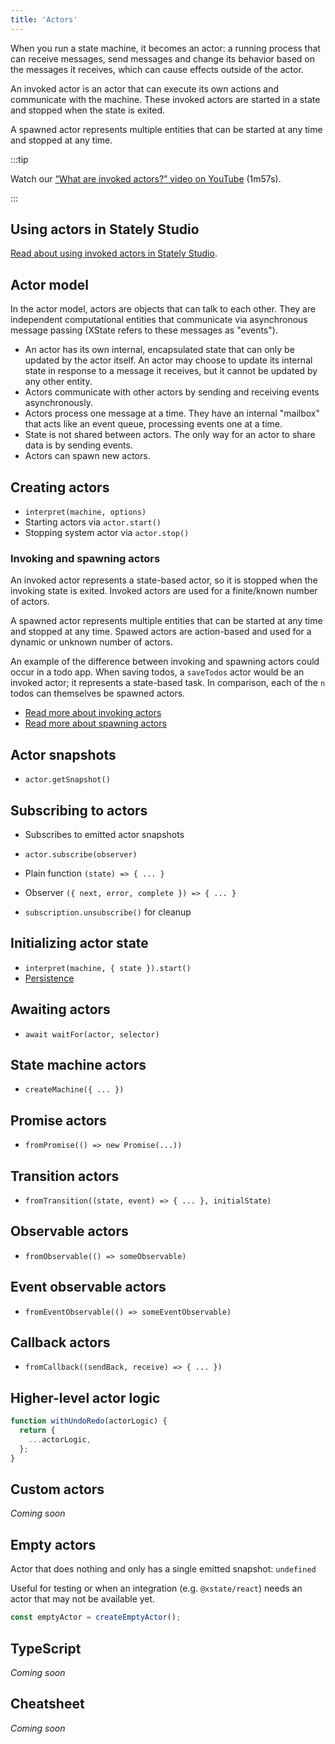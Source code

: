 ```yaml
---
title: 'Actors'
---
```



When you run a state machine, it becomes an actor: a running process that can receive messages, send messages and change its behavior based on the messages it receives, which can cause effects outside of the actor.

An invoked actor is an actor that can execute its own actions and communicate with the machine. These invoked actors are started in a state and stopped when the state is exited.

A spawned actor represents multiple entities that can be started at any time and stopped at any time. 

:::tip

Watch our [“What are invoked actors?” video on YouTube](https://www.youtube.com/watch?v=TRMS8NYKWnA&list=PLvWgkXBB3dd4I_l-djWVU2UGPyBgKfnTQ&index=9) (1m57s).

:::

## Using actors in Stately Studio

[Read about using invoked actors in Stately Studio](invoke.mdx#using-invoked-actors-in-stately-studio).

## Actor model

In the actor model, actors are objects that can talk to each other. They are independent computational entities that communicate via asynchronous message passing (XState refers to these messages as "events").

- An actor has its own internal, encapsulated state that can only be updated by the actor itself. An actor may choose to update its internal state in response to a message it receives, but it cannot be updated by any other entity.
- Actors communicate with other actors by sending and receiving events asynchronously.
- Actors process one message at a time. They have an internal "mailbox" that acts like an event queue, processing events one at a time.
- State is not shared between actors. The only way for an actor to share data is by sending events.
- Actors can spawn new actors.

## Creating actors

- `interpret(machine, options)`
- Starting actors via `actor.start()`
- Stopping system actor via `actor.stop()`

### Invoking and spawning actors

An invoked actor represents a state-based actor, so it is stopped when the invoking state is exited. Invoked actors are used for a finite/known number of actors.

A spawned actor represents multiple entities that can be started at any time and stopped at any time. Spawed actors are action-based and used for a dynamic or unknown number of actors.

An example of the difference between invoking and spawning actors could occur in a todo app. When saving todos, a `saveTodos` actor would be an invoked actor; it represents a state-based task. In comparison, each of the `n` todos can themselves be spawned actors.

- [Read more about invoking actors](invoke.mdx)
- [Read more about spawning actors](spawn.mdx)

## Actor snapshots

- `actor.getSnapshot()`

## Subscribing to actors

- Subscribes to emitted actor snapshots

- `actor.subscribe(observer)`
- Plain function `(state) => { ... }`
- Observer `({ next, error, complete }) => { ... }`
- `subscription.unsubscribe()` for cleanup

## Initializing actor state

- `interpret(machine, { state }).start()`
- [Persistence](persistence.mdx)

## Awaiting actors

- `await waitFor(actor, selector)`

## State machine actors

- `createMachine({ ... })`

## Promise actors

- `fromPromise(() => new Promise(...))`

## Transition actors

- `fromTransition((state, event) => { ... }, initialState)`

## Observable actors

- `fromObservable(() => someObservable)`

## Event observable actors

- `fromEventObservable(() => someEventObservable)`

## Callback actors

- `fromCallback((sendBack, receive) => { ... })`

## Higher-level actor logic

```ts
function withUndoRedo(actorLogic) {
  return {
    ...actorLogic,
  };
}
```

## Custom actors

_Coming soon_

## Empty actors

Actor that does nothing and only has a single emitted snapshot: `undefined`

Useful for testing or when an integration (e.g. `@xstate/react`) needs an actor that may not be available yet.

```ts
const emptyActor = createEmptyActor();
```

## TypeScript

_Coming soon_

## Cheatsheet

_Coming soon_
